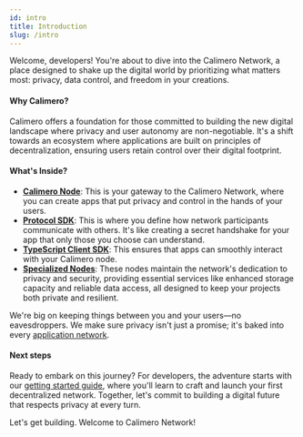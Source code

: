 ```yaml
---
id: intro
title: Introduction
slug: /intro
---
```


Welcome, developers! You're about to dive into the Calimero Network, a place designed to shake up the digital world by prioritizing what matters most: privacy, data control, and freedom in your creations.

#### Why Calimero?

Calimero offers a foundation for those committed to building the new digital landscape where privacy and user autonomy are non-negotiable. It's a shift towards an ecosystem where applications are built on principles of decentralization, ensuring users retain control over their digital footprint.

#### What's Inside?
- **[Calimero Node](/docs/client-node)**: This is your gateway to the Calimero Network, where you can create apps that put privacy and control in the hands of your users.
- **[Protocol SDK](/docs/protocol-sdk)**: This is where you define how network participants communicate with others. It's like creating a secret handshake for your app that only those you choose can understand.
- **[TypeScript Client SDK](/docs/client-ts-sdk)**: This ensures that apps can smoothly interact with your Calimero node.
- **[Specialized Nodes](/docs/specialize-cluster)**: These nodes maintain the network's dedication to privacy and security, providing essential services like enhanced storage capacity and reliable data access, all designed to keep your projects both private and resilient.

We're big on keeping things between you and your users—no eavesdroppers. We make sure privacy isn't just a promise; it's baked into every [application network](/docs/application-network).

#### Next steps

Ready to embark on this journey? For developers, the adventure starts with our [getting started guide](/docs/getting-started), where you'll learn to craft and launch your first decentralized network. Together, let's commit to building a digital future that respects privacy at every turn.

Let's get building. Welcome to Calimero Network!